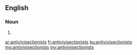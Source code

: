 ==English==

===Noun===
{{head|en|plural}}

# {{plural of|antivivisectionist|lang=en}}

[[ar:antivivisectionists]]
[[fr:antivivisectionists]]
[[ku:antivivisectionists]]
[[mg:antivivisectionists]]
[[my:antivivisectionists]]